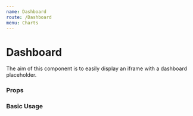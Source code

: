 ```yaml
---
name: Dashboard
route: /Dashboard
menu: Charts
---
```



# Dashboard

The aim of this component is to easily display an iframe with a dashboard placeholder.

### Props

<Props of={Dashboard} />

### Basic Usage

<Playground>
  <Dashboard iframeTitle={'This is a title'} url={'http://www.google.com'} />
</Playground>
